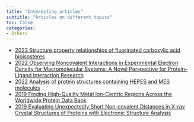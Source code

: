```yaml
---
title: "Interesting articles"
subtitle: "Articles on different topics"
toc: false
categories:
- Others
---
```


* [2023 Structure property relationships of fluorinated carboxylic acid bioisosteres](https://doi.org/10.1016/j.bmcl.2023.129363){target="_blank"}
* [2022 Observing Noncovalent Interactions in Experimental Electron Density for Macromolecular Systems: A Novel Perspective for Protein–Ligand Interaction Research](https://doi.org/10.1021/acs.jcim.1c01406){target="_blank"}
* [2022 Analysis of protein structures containing HEPES and MES molecules](https://doi.org/10.1002/pro.4415){target="_blank"}
* [2019 Finding High-Quality Metal Ion-Centric Regions Across the Worldwide Protein Data Bank](https://doi.org/10.3390/molecules24173179){target="_blank"}
* [2019 Evaluating Unexpectedly Short Non-covalent Distances in X-ray Crystal Structures of Proteins with Electronic Structure Analysis](https://doi.org/10.1021/acs.jcim.9b00144){target="_blank"}
